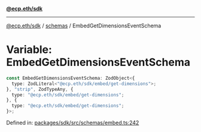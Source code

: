 [**@ecp.eth/sdk**](../../index.mdx)

***

[@ecp.eth/sdk](/sdk-reference/index.mdx) / [schemas](/sdk-reference/schemas/index.mdx) / EmbedGetDimensionsEventSchema

# Variable: EmbedGetDimensionsEventSchema

```ts
const EmbedGetDimensionsEventSchema: ZodObject<{
  type: ZodLiteral<"@ecp.eth/sdk/embed/get-dimensions">;
}, "strip", ZodTypeAny, {
  type: "@ecp.eth/sdk/embed/get-dimensions";
}, {
  type: "@ecp.eth/sdk/embed/get-dimensions";
}>;
```

Defined in: [packages/sdk/src/schemas/embed.ts:242](https://github.com/ecp-eth/comments-monorepo/blob/main/packages/sdk/src/schemas/embed.ts#L242)
